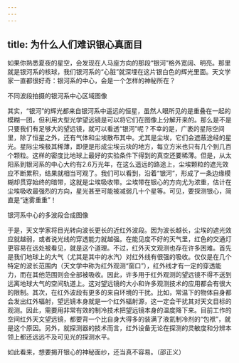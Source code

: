 ```yaml
---
---
---
```

title: 为什么人们难识银心真面目
---




如果你熟悉夏夜的星空，会发现在人马座方向的那段“银河”格外宽阔、明亮。那里就是银河系的核球，我们银河系的“心脏”就深埋在这片银白色的辉光里面。天文学家一直都很好奇：银河系的中心，会是一个怎样的神秘所在？

不同波段拍摄的银河系中心区域图像



其实，“银河”的辉光都来自银河系中遥远的恒星，虽然人眼所见的是重叠在一起的模糊一团，但利用大型光学望远镜是可以将它们在图像上分解开来的。那么是不是只要我们有足够大的望远镜，就可以看透“银河”呢？不幸的是，广袤的星际空间里，除了恒星之外，还有气体和尘埃散布其中。尤其是尘埃，它们会遮蔽途经的星光。星际尘埃极其稀薄，即便是形成尘埃云块的地方，每立方米也只有几个到几百个颗粒。这样的密度比地球上最好的实验条件下得到的真空还要稀薄。但是，从太阳系到银河系的中心大约有2.6万光年，在这么遥远的路途上，尘埃颗粒的遮光效应不断累积，结果就相当可观了。我们可以看到，沿着“银河”，形成了一条边缘模糊却贯穿始终的暗带，这就是尘埃吸收带。尘埃带在银心的方向尤为浓重，估计在尘埃吸收最强烈的方向，星光甚至可能被减弱几十个星等。可见，要探测银心，简直是“迷雾重重”！

银河系中心的多波段合成图像



于是，天文学家将目光转向波长更长的近红外波段。因为波长越长，尘埃的遮光效应就越弱，或者说光线的穿透能力就越强。在能见度不好的天气里，红色的交通灯更容易在远处被看见，就是这个道理。不过，红外天文观测也存在许多困难。首先是我们地球上的大气（尤其是其中的水汽）对红外线有很强的吸收。仅仅是在几个特定的波长范围内（天文学中称为红外观测“窗口”），红外线才有一定的穿透能力，而在其他范围则会全部被吸收。因此，许多用于红外观测的望远镜不得不送到远离地球大气的空间轨道上。这对望远镜的大小和许多观测技术的应用都会有很大的限制。其次，在红外波段有更多的来自环境的干扰。比如，常温下的物体自身都会发出红外辐射，望远镜本身就是一个红外辐射源，这一定会干扰其对天文目标的观测。因此，需要用非常有效的制冷技术把望远镜本身的温度降下来。目前工作的空间红外天文望远镜，都要背一个比自身大得多的装满了液氦制冷剂的“包袱”，就是这个原因。另外，就探测器的技术而言，红外设备无论在探测的灵敏度和分辨本领上都还远远不及可见光的探测水平。

如此看来，想要揭开银心的神秘面纱，还当真不容易。（邵正义）